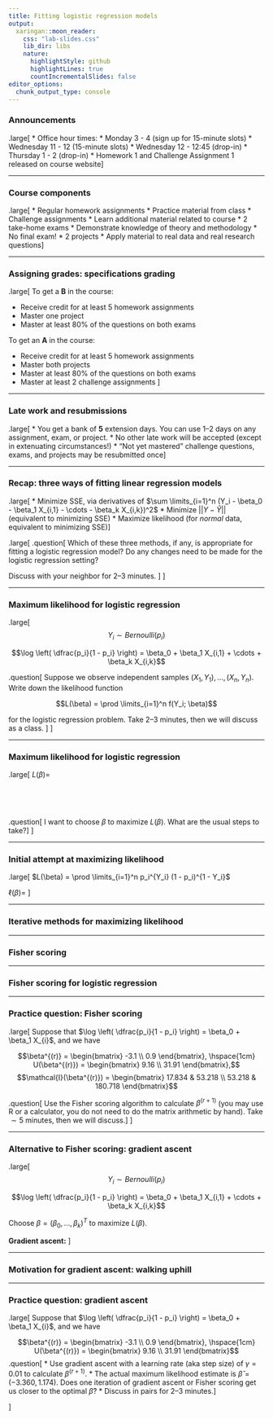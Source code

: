 ```yaml
---
title: Fitting logistic regression models
output:
  xaringan::moon_reader:
    css: "lab-slides.css"
    lib_dir: libs
    nature:
      highlightStyle: github
      highlightLines: true
      countIncrementalSlides: false
editor_options: 
  chunk_output_type: console
---
```


### Announcements

.large[
* Office hour times:
  * Monday 3 - 4 (sign up for 15-minute slots)
  * Wednesday 11 - 12 (15-minute slots)
  * Wednesday 12 - 12:45 (drop-in)
  * Thursday 1 - 2 (drop-in)
* Homework 1 and Challenge Assignment 1 released on course website
]

---

### Course components

.large[
* Regular homework assignments
  * Practice material from class
* Challenge assignments
  * Learn additional material related to course
* 2 take-home exams
  * Demonstrate knowledge of theory and methodology
  * No final exam!
* 2 projects
  * Apply material to real data and real research questions
]

---

### Assigning grades: specifications grading

.large[
To get a **B** in the course:

* Receive credit for at least 5 homework assignments
* Master one project
* Master at least 80% of the questions on both exams

To get an **A** in the course:

* Receive credit for at least 5 homework assignments
* Master both projects
* Master at least 80% of the questions on both exams
* Master at least 2 challenge assignments
]

---

### Late work and resubmissions

.large[
* You get a bank of **5** extension days. You can use 1--2 days on any assignment, exam, or project.
* No other late work will be accepted (except in extenuating circumstances!)
* "Not yet mastered" challenge questions, exams, and projects may be resubmitted once
]

---

### Recap: three ways of fitting linear regression models

.large[
* Minimize SSE, via derivatives of $\sum \limits_{i=1}^n (Y_i - \beta_0 - \beta_1 X_{i,1} - \cdots - \beta_k X_{i,k})^2$
* Minimize $||Y - \widehat{Y}||$ (equivalent to minimizing SSE)
* Maximize likelihood (for *normal* data, equivalent to minimizing SSE)
]

.large[
.question[
Which of these three methods, if any, is appropriate for fitting a logistic regression model? Do any changes need to be made for the logistic regression setting?

Discuss with your neighbor for 2--3 minutes.
]
]

---

### Maximum likelihood for logistic regression

.large[
$$Y_i \sim Bernoulli(p_i)$$

$$\log \left( \dfrac{p_i}{1 - p_i} \right) = \beta_0 + \beta_1 X_{i,1} + \cdots + \beta_k X_{i,k}$$

.question[
Suppose we observe independent samples $(X_1, Y_1),...,(X_n, Y_n)$. Write down the likelihood function

$$L(\beta) = \prod \limits_{i=1}^n f(Y_i; \beta)$$

for the logistic regression problem. Take 2--3 minutes, then we will discuss as a class.
]
]

---

### Maximum likelihood for logistic regression

.large[
$L(\beta) =$

<br/>

<br/>

.question[
I want to choose $\beta$ to maximize $L(\beta)$. What are the usual steps to take?
]
]

---

### Initial attempt at maximizing likelihood

.large[
$L(\beta) = \prod \limits_{i=1}^n p_i^{Y_i} (1 - p_i)^{1 - Y_i}$

$\ell(\beta) =$
]

---

### Iterative methods for maximizing likelihood


---

### Fisher scoring

---

### Fisher scoring for logistic regression

---

### Practice question: Fisher scoring

.large[
Suppose that $\log \left( \dfrac{p_i}{1 - p_i} \right) = \beta_0 + \beta_1 X_{i}$, and we have

$$\beta^{(r)} = \begin{bmatrix} -3.1 \\ 0.9 \end{bmatrix}, \hspace{1cm} U(\beta^{(r)}) = \begin{bmatrix} 9.16 \\ 31.91 \end{bmatrix},$$
$$\mathcal{I}(\beta^{(r)}) = \begin{bmatrix} 17.834 & 53.218 \\ 53.218 & 180.718 \end{bmatrix}$$

.question[
Use the Fisher scoring algorithm to calculate $\beta^{(r + 1)}$ (you may use R or a calculator, you do not need to do the matrix arithmetic by hand). Take $\sim 5$ minutes, then we will discuss.
]
]

---

### Alternative to Fisher scoring: gradient ascent

.large[
$$Y_i \sim Bernoulli(p_i)$$

$$\log \left( \dfrac{p_i}{1 - p_i} \right) = \beta_0 + \beta_1 X_{i,1} + \cdots + \beta_k X_{i,k}$$

Choose $\beta = (\beta_0, ..., \beta_k)^T$ to maximize $L(\beta)$.

**Gradient ascent:**
]

---

### Motivation for gradient ascent: walking uphill

---

### Practice question: gradient ascent

.large[
Suppose that $\log \left( \dfrac{p_i}{1 - p_i} \right) = \beta_0 + \beta_1 X_{i}$, and we have

$$\beta^{(r)} = \begin{bmatrix} -3.1 \\ 0.9 \end{bmatrix}, \hspace{1cm} U(\beta^{(r)}) = \begin{bmatrix} 9.16 \\ 31.91 \end{bmatrix}$$
.question[
* Use gradient ascent with a learning rate (aka step size) of $\gamma = 0.01$ to calculate $\beta^{(r+1)}$. 
* The actual maximum likelihood estimate is $\widehat{\beta} = (-3.360, 1.174)$. Does one iteration of gradient ascent or Fisher scoring get us closer to the optimal $\widehat{\beta}$?
* Discuss in pairs for 2--3 minutes.
]

]


